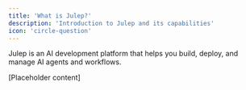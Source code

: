 ```yaml
---
title: 'What is Julep?'
description: 'Introduction to Julep and its capabilities'
icon: 'circle-question'
---
```



Julep is an AI development platform that helps you build, deploy, and manage AI agents and workflows.

[Placeholder content] 